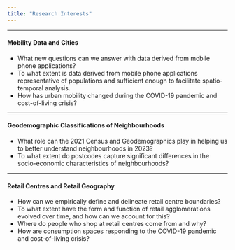 ```yaml
---
title: "Research Interests"
---
```


------------------------------------------------------------------------

#### Mobility Data and Cities 

-   What new questions can we answer with data derived from mobile phone applications?
-   To what extent is data derived from mobile phone applications representative of populations and sufficient enough to facilitate spatio-temporal analysis.
-   How has urban mobility changed during the COVID-19 pandemic and cost-of-living crisis?

------------------------------------------------------------------------

#### Geodemographic Classifications of Neighbourhoods 

-   What role can the 2021 Census and Geodemographics play in helping us to better understand neighbourhoods in 2023?
-   To what extent do postcodes capture significant differences in the socio-economic characteristics of neighbourhoods?

------------------------------------------------------------------------

#### Retail Centres and Retail Geography 

-   How can we empirically define and delineate retail centre boundaries?
-   To what extent have the form and function of retail agglomerations evolved over time, and how can we account for this?
-   Where do people who shop at retail centres come from and why?
-   How are consumption spaces responding to the COVID-19 pandemic and cost-of-living crisis?